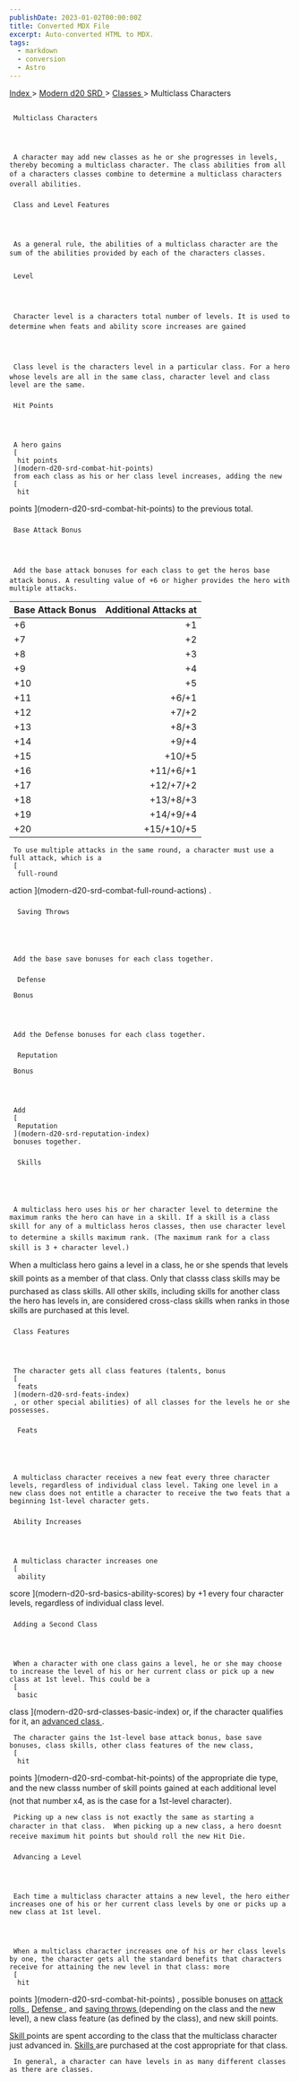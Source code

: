 ```yaml
---
publishDate: 2023-01-02T00:00:00Z
title: Converted MDX File
excerpt: Auto-converted HTML to MDX.
tags:
  - markdown
  - conversion
  - Astro
---
```


[
Index
](-index) >
[
Modern d20 SRD
](modern-d20-srd-index) >
[
Classes
](modern-d20-srd-classes-index) > Multiclass Characters

##

     Multiclass Characters




     A character may add new classes as he or she progresses in levels, thereby becoming a multiclass character. The class abilities from all of a characters classes combine to determine a multiclass characters overall abilities.

###

     Class and Level Features




     As a general rule, the abilities of a multiclass character are the sum of the abilities provided by each of the characters classes.

###

     Level




     Character level is a characters total number of levels. It is used to determine when feats and ability score increases are gained




     Class level is the characters level in a particular class. For a hero whose levels are all in the same class, character level and class level are the same.

###

     Hit Points




     A hero gains
     [
      hit points
     ](modern-d20-srd-combat-hit-points)
     from each class as his or her class level increases, adding the new
     [
      hit

points
](modern-d20-srd-combat-hit-points)
to the previous total.

###

     Base Attack Bonus




     Add the base attack bonuses for each class to get the heros base attack bonus. A resulting value of +6 or higher provides the hero with multiple attacks.

| Base Attack Bonus | Additional Attacks at |
| :---------------- | --------------------: |
| +6                |                    +1 |
| +7                |                    +2 |
| +8                |                    +3 |
| +9                |                    +4 |
| +10               |                    +5 |
| +11               |                 +6/+1 |
| +12               |                 +7/+2 |
| +13               |                 +8/+3 |
| +14               |                 +9/+4 |
| +15               |                +10/+5 |
| +16               |             +11/+6/+1 |
| +17               |             +12/+7/+2 |
| +18               |             +13/+8/+3 |
| +19               |             +14/+9/+4 |
| +20               |            +15/+10/+5 |

     To use multiple attacks in the same round, a character must use a full attack, which is a
     [
      full-round

action
](modern-d20-srd-combat-full-round-actions)
.

###

      Saving Throws





     Add the base save bonuses for each class together.

###

      Defense

     Bonus




     Add the Defense bonuses for each class together.

###

      Reputation

     Bonus




     Add
     [
      Reputation
     ](modern-d20-srd-reputation-index)
     bonuses together.

###

      Skills





     A multiclass hero uses his or her character level to determine the maximum ranks the hero can have in a skill. If a skill is a class skill for any of a multiclass heros classes, then use character level to determine a skills maximum rank. (The maximum rank for a class skill is 3 + character level.)

When a multiclass hero gains a level in a class, he or she spends that levels skill points as a member of that class. Only that classs class skills may be purchased as class skills. All other skills, including skills for another class the hero has levels in, are considered cross-class skills when ranks in those skills are purchased at this level.

###

     Class Features




     The character gets all class features (talents, bonus
     [
      feats
     ](modern-d20-srd-feats-index)
     , or other special abilities) of all classes for the levels he or she possesses.

###

      Feats





     A multiclass character receives a new feat every three character levels, regardless of individual class level. Taking one level in a new class does not entitle a character to receive the two feats that a beginning 1st-level character gets.

###

     Ability Increases




     A multiclass character increases one
     [
      ability

score
](modern-d20-srd-basics-ability-scores)
by +1 every four character levels, regardless of individual class level.

###

     Adding a Second Class




     When a character with one class gains a level, he or she may choose to increase the level of his or her current class or pick up a new class at 1st level. This could be a
     [
      basic

class
](modern-d20-srd-classes-basic-index)
or, if the character qualifies for it, an
[
advanced
class
](modern-d20-srd-classes-advanced-index)
.

     The character gains the 1st-level base attack bonus, base save bonuses, class skills, other class features of the new class,
     [
      hit

points
](modern-d20-srd-combat-hit-points)
of the appropriate die type, and the new classs number of skill points gained at each additional level (not that number x4, as is the case for a 1st-level character).

     Picking up a new class is not exactly the same as starting a character in that class.  When picking up a new class, a hero doesnt receive maximum hit points but should roll the new Hit Die.

###

     Advancing a Level




     Each time a multiclass character attains a new level, the hero either increases one of his or her current class levels by one or picks up a new class at 1st level.




     When a multiclass character increases one of his or her class levels by one, the character gets all the standard benefits that characters receive for attaining the new level in that class: more
     [
      hit

points
](modern-d20-srd-combat-hit-points)
, possible bonuses on
[
attack
rolls
](modern-d20-srd-combat-attack-roll)
,
[
Defense
](modern-d20-srd-combat-defense)
, and
[
saving
throws
](modern-d20-srd-basics-saving-throws)
(depending on the class and the new level), a new class feature (as defined by the class), and new skill points.

[
Skill
](modern-d20-srd-skills-index)
points are spent according to the class that the multiclass character just advanced in.
[
Skills
](modern-d20-srd-skills-index)
are purchased at the cost appropriate for that class.

     In general, a character can have levels in as many different classes as there are classes.
